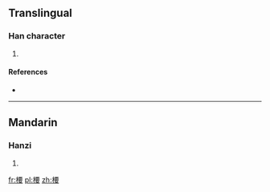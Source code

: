 ==Translingual==

===Han character===
{{Han char|rn=75|rad=木|as=09|sn=13|four=|canj=木一田女 (DMWV)}}

# {{defn|Han|sort=木09}}

====References====
* {{Han ref|kx=0538.250|dkj=15107|dj=0926.070|hdz=21245.060|uh=6946|ud=26950}}

----

==Mandarin==

===Hanzi===
{{cmn-hanzi|pin=[[yāo]] ([[yao1]])|wg=yao<sup>1</sup>}}

# {{defn|lang=cmn|sort=木09}}

[[fr:楆]]
[[pl:楆]]
[[zh:楆]]